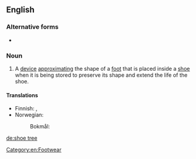 ==English==

===Alternative forms===
* {{l|en|shoetree}}

===Noun===
{{en-noun}}
{{wikipedia}}

# A [[device]] [[approximating]] the shape of a [[foot]] that is placed inside a [[shoe]] when it is being stored to preserve its shape and extend the life of the shoe.

====Translations====
{{trans-top|device to preserve the shape of a shoe}}
* Finnish: {{t|fi|lepolesti}}, {{t+|fi|lesti}}
* Norwegian:
*: Bokmål: {{t+|nb|skoblokk|m}}
{{trans-mid}}
{{trans-bottom}}

[[Category:en:Footwear]]

[[de:shoe tree]]